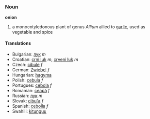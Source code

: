 ===Noun===
'''onion'''

# a monocotyledonous plant of genus ''Allium '' allied to [[garlic]], used as vegetable and spice


====Translations====
*Bulgarian: [[ лук]] ''m''
*Croatian: [[ crni luk]] ''m'', [[ crveni luk]] ''m''
*Czech: [[ cibule]] ''f''
*German: [[ Zwiebel]] ''f''
*Hungarian: [[ hagyma]] 
*Polish: [[ cebula]] ''f''
*Portugues: [[ cebola]] ''f''
*Romanian: [[ ceapă]] ''f''
*Russian: [[ лук]] ''m''
*Slovak: [[ cibuľa]] ''f''
*Spanish: [[ cebolla]] ''f''
*Swahili: [[ kitunguu]]